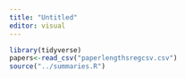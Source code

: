 ```yaml
---
title: "Untitled"
editor: visual
---
```


```r
library(tidyverse)
papers<-read_csv("paperlengthsregcsv.csv")
source("../summaries.R")

```

```r

```

